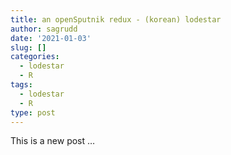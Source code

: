 ```yaml
---
title: an openSputnik redux - (korean) lodestar
author: sagrudd
date: '2021-01-03'
slug: []
categories:
  - lodestar
  - R
tags:
  - lodestar
  - R
type: post
---
```


This is a new post ...
